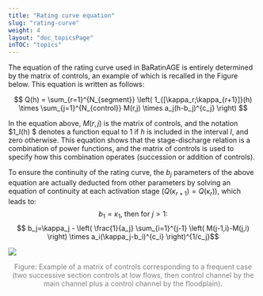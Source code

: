 ---
title: "Rating curve equation"
slug: "rating-curve"
weight: 4
layout: "doc_topicsPage"
inTOC: "topics"
---

The equation of the rating curve used in BaRatinAGE is entirely determined by the matrix of controls, an example of which is recalled in the Figure below. This equation is written as follows:

$$
Q(h) = \sum_{r=1}^{N_{segment}} \left(
1_{[\kappa_r;\kappa_{r+1}]}(h) \times
\sum_{j=1}^{N_{control}} M(r,j) \times a_j(h-b_j)^{c_j} 
\right)
$$

In the equation above, $M(r,j)$ is the matrix of controls, and the notation $1_I(h) $ denotes a function equal to 1 if $h$ is included in the interval $I$, and zero otherwise. This equation shows that the stage-discharge relation is a combination of power functions, and the matrix of controls is used to specify how this combination operates (succession or addition of controls).

To ensure the continuity of the rating curve, the $b_j$ parameters of the above equation are actually deducted from other parameters by solving an equation of continuity at each activation stage $(Q(\kappa_{r+1}) = Q(\kappa_r))$, which leads to:
$$ b_1=\kappa_1 \text{, then for } j>1:$$
$$ b_j=\kappa_j - \left( 
\frac{1}{a_j} \sum_{i=1}^{j-1} 
\left( M(j-1,i)-M(j,i) \right) \times
a_i(\kappa_j-b_i)^{c_i}
\right)^{1/c_j}$$

![](matrix.en.svg)
<p style="text-align: center;color: gray;"> Figure: Example of a matrix of controls corresponding to a frequent case (two successive section controls at low flows, then control channel by the main channel plus a control channel by the floodplain). </p>
